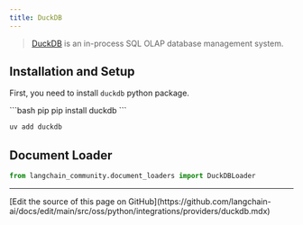 ```yaml
---
title: DuckDB
---
```


>[DuckDB](https://duckdb.org/) is an in-process SQL OLAP database management system.

## Installation and Setup

First, you need to install `duckdb` python package.

<CodeGroup>
```bash pip
pip install duckdb
```

```bash uv
uv add duckdb
```
</CodeGroup>

## Document Loader

```python
from langchain_community.document_loaders import DuckDBLoader
```

---

<Callout icon="pen-to-square" iconType="regular">
  [Edit the source of this page on GitHub](https://github.com/langchain-ai/docs/edit/main/src/oss/python/integrations/providers/duckdb.mdx)
</Callout>
